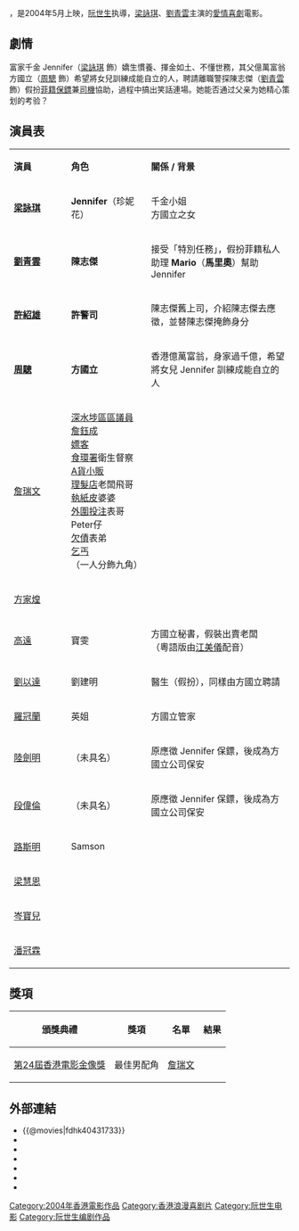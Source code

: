 {{unreferenced|time=2013-05-13T14:19:01+00:00}}
{{Infobox Film
|片名          = 絕世好賓
|電影原名      = ''{{lang|en|Driving Miss Wealthy}}''
|圖像          = 
|圖像說明      = 
|導演          = [[阮世生|阮世生]]
|監製          = 方平<br>[[爾冬陞|爾冬陞]]
|製片          = 陳偉揚<br>陳獻官
|編劇          = 阮世生<br>羅耀輝<br>方晴
|劇本          = 
|故事          = 
|原著          = 
|旁白          = 
|統籌          = 
|主演          = [[梁詠琪|梁詠琪]]<br>[[劉青雲|劉青雲]]
|副標題        = 
|片尾曲        = 
|配樂          = [[黃英華|黃英華]]
|攝影          = 蔡崇輝
|剪輯          = 梁國榮
|製片商        = 無限映畫制作<br>中國星集團有限公司<br>一百年電影有限公司<br>思維娛樂有限公司<br>青年電影製片廠
|發行商        = 
|上映日期      = {{HK}}：{{film date|2004|5|6}}
|發行日期      = 
|片長          = 103 分鐘
|產地          = {{香港電影產地}}
|語言          = 粵語
|官方網站      = 
|預算          = 
|票房          = 
|前集          = 
|續集          = 
|amg_id      = 308336
|imdb_id     = tt0431733
}}
{{engname|《絕世好賓》|''Driving Miss Wealthy''}}，是2004年5月上映，[[阮世生|阮世生]]执導，[[梁詠琪|梁詠琪]]、[[劉青雲|劉青雲]]主演的[[愛情喜劇|愛情喜劇]]電影。

== 劇情 ==
富家千金 Jennifer（[[梁詠琪|梁詠琪]] 飾）嬌生慣養、揮金如土、不懂世務，其父億萬富翁方國立（[[周驄|周驄]] 飾）希望將女兒訓練成能自立的人，聘請離職警探陳志傑（[[劉青雲|劉青雲]] 飾）假扮[[菲律賓人|菲籍]][[保鏢|保鏢]]兼[[司機|司機]]協助，過程中搞出笑話連場。她能否通过父亲为她精心策划的考验？

==演員表==
{|class="wikitable" width="65%"
|- style="background:cornflowerblue; color:white" align=center
|style="width:8%"|'''演員'''||style="width:8%"|'''角色'''||style="width:20%"|'''關係 / 背景'''
|-
|'''[[梁詠琪|梁詠琪]]'''||'''Jennifer'''（珍妮花）||千金小姐<br>方國立之女
|-
|'''[[劉青雲|劉青雲]]'''||'''陳志傑'''||接受「特別任務」，假扮菲籍私人助理 '''Mario'''（'''馬里奧'''）幫助 Jennifer
|-
|'''[[許紹雄|許紹雄]]'''||'''許警司'''||陳志傑舊上司，介紹陳志傑去應徵，並替陳志傑掩飾身分
|-
|'''[[周驄|周驄]]'''||'''方國立'''||香港億萬富翁，身家過千億，希望將女兒 Jennifer 訓練成能自立的人
|-
|[[詹瑞文|詹瑞文]]||[[深水埗區|深水埗區]][[區議員|區議員]][[曾鈺成|詹鈺成]]<br/>[[嫖客|嫖客]]<br/>[[食環署|食環署]]衛生督察<br/>[[A貨|A貨]][[小販|小販]]<br/>[[理髮|理髮店]]老闆飛哥<br/>[[拾荒|執]][[瓦通紙|紙皮]]婆婆<br/>[[外圍投注|外圍投注]]表哥Peter仔<br/>[[债务|欠債]]表弟<br/>[[乞丐|乞丐]]<br/>（一人分飾九角）||
|-
|[[方家煌|方家煌]]||||
|-
|[[高遠_(中國)|高遠]]||寶雯||方國立秘書，假裝出賣老闆<br/>（粵語版由[[江美儀|江美儀]]配音）
|-
|[[劉以達|劉以達]]||劉建明||醫生（假扮），同樣由方國立聘請
|-
|[[羅冠蘭|羅冠蘭]]||英姐||方國立管家
|-
|[[陸劍明|陸劍明]]||（未具名）||原應徵 Jennifer 保鏢，後成為方國立公司保安
|-
|[[段偉倫|段偉倫]]||（未具名）||原應徵 Jennifer 保鏢，後成為方國立公司保安
|-
|[[路斯明|路斯明]]||Samson||
|-
|[[梁慧恩|梁慧恩]]||||
|-
|[[岑寶兒|岑寶兒]]||||
|-
|[[潘冠霖|潘冠霖]]||||
|}

== 獎項 ==
{|class="wikitable" 
!頒獎典禮!!獎項!!名單!!結果
|-
|[[第24屆香港電影金像獎|第24屆香港電影金像獎]]||最佳男配角||[[詹瑞文|詹瑞文]]||{{nom}}
|}

== 外部連結 ==
*{{@movies|fdhk40431733}}
*{{hkmdb title|10666}}
*{{Mtime|16320}}
*{{douban}}
*{{rotten-tomatoes|driving_miss_wealthy}}
*{{Amg movie|308336}}
*{{imdb title|0431733}}

{{劉青雲}}
[[Category:2004年香港電影作品|Category:2004年香港電影作品]]
[[Category:香港浪漫喜剧片|Category:香港浪漫喜剧片]]
[[Category:阮世生电影|Category:阮世生电影]]
[[Category:阮世生编剧作品|Category:阮世生编剧作品]]